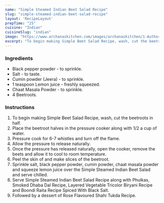 ---
name: "Simple Steamed Indian Beet Salad Recipe"
slug: "simple-steamed-indian-beet-salad-recipe"
layout: 'RecipeLayout'
prepTime: "25"
cuisine: "Indian"
cuisineSlug: "indian"
image: "https://www.archanaskitchen.com/images/archanaskitchen/1-Author/Pooja_Thakur/Indian_Boiled_Beetroot_Salad_Recipe-4_1600.jpg"
excerpt: "To begin making Simple Beet Salad Recipe, wash, cut the beetroots in half"
---

### Ingredients

- Black pepper powder - to sprinkle.
- Salt - to taste.
- Cumin powder (Jeera) - to sprinkle.
- 1 teaspoon Lemon juice - freshly squeezed.
- Chaat Masala Powder - to sprinkle.
- 4 Beetroots.

### Instructions

1. To begin making Simple Beet Salad Recipe, wash, cut the beetroots in half.
1. Place the beetroot halves in the pressure cooker along with 1/2 a cup of water.
1. Pressure cook for 6-7 whistles and turn off the flame.
1. Allow the pressure to release naturally.
1. Once the pressure has released naturally, open the cooker, remove the beets and allow it to cool to room temperature.
1. Peel the skin of and make slices of the beetroot.
1. Sprinkle salt, black pepper powder, cumin powder, chaat masala powder and squeeze lemon juice over the Simple Steamed Indian Beet Salad and serve chilled.
1. Serve Simple Steamed Indian Beet Salad Recipe along with Phulkas, Smoked Dhaba Dal Recipe, Layered Vegetable Tricolor Biryani Recipe and Boondi Raita Recipe Spiced With Black Salt.
1. Followed by a dessert of Rose Flavoured Shahi Tukda Recipe.
